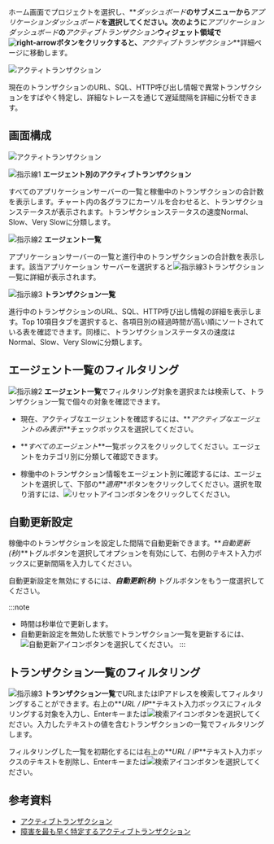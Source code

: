 ホーム画面でプロジェクトを選択し、**_ダッシュボード_**のサブメニューから**_アプリケーションダッシュボード_**を選択してください。次のように**_アプリケーションダッシュボード_**の**_アクティブトランザクション_**ウィジェット領域で![right-arrow](/img/right-arrow.svg)ボタンをクリックすると、**_アクティブトランザクション_**詳細ページに移動します。

![アクティトランザクション](/img/apm-dashboard-active-tx.png)

現在のトランザクションのURL、SQL、HTTP呼び出し情報で異常トランザクションをすばやく特定し、詳細なトレースを通じて遅延間隔を詳細に分析できます。

## 画面構成

![アクティトランザクション](/img/dashboard-active-transaction.png)

![指示線1](/img/number-01.png) **エージェント別のアクティブトランザクション**

すべてのアプリケーションサーバーの一覧と稼働中のトランザクションの合計数を表示します。チャート内の各グラフにカーソルを合わせると、トランザクションステータスが表示されます。トランザクションステータスの速度<span class='normal'>Normal</span>、<span class='slow'>Slow</span>、<span class='vslow'>Very Slow</span>に分類します。

![指示線2](/img/number-02.png) **エージェント一覧**

アプリケーションサーバーの一覧と進行中のトランザクションの合計数を表示します。該当アプリケーション サーバーを選択すると![指示線3](/img/number-03.png)トランザクション一覧に詳細が表示されます。

![指示線3](/img/number-03.png) **トランザクション一覧**

進行中のトランザクションのURL、SQL、HTTP呼び出し情報の詳細を表示します。Top 10項目タブを選択すると、各項目別の経過時間が高い順にソートされている表を確認できます。同様に、トランザクションステータスの速度は<span class='normal'>Normal</span>、<span class='slow'>Slow</span>、<span class='vslow'>Very Slow</span>に分類します。

## エージェント一覧のフィルタリング

![指示線2](/img/number-02.png) **エージェント一覧**でフィルタリング対象を選択または検索して、トランザクション一覧で個々の対象を確認できます。 

-   現在、アクティブなエージェントを確認するには、**_アクティブなエージェントのみ表示_**チェックボックスを選択してください。

-   **_すべてのエージェント_**一覧ボックスをクリックしてください。エージェントをカテゴリ別に分類して確認できます。

-   稼働中のトランザクション情報をエージェント別に確認するには、エージェントを選択して、下部の**_適用_**ボタンをクリックしてください。選択を取り消すには、![リセットアイコン](/img/ico-reset.svg)ボタンをクリックしてください。

## 自動更新設定

稼働中のトランザクションを設定した間隔で自動更新できます。**_自動更新(秒)_**トグルボタンを選択してオプションを有効にして、右側のテキスト入力ボックスに更新間隔を入力してください。

自動更新設定を無効にするには、**_自動更新(秒)_** トグルボタンをもう一度選択してください。

:::note

-   時間は秒単位で更新します。
-   自動更新設定を無効した状態でトランザクション一覧を更新するには、![自動更新アイコン](/img/ico-refresh.png)ボタンを選択してください。
:::

## トランザクション一覧のフィルタリング

![指示線3](/img/number-03.png) **トランザクション一覧**でURLまたはIPアドレスを検索してフィルタリングすることができます。右上の**_URL / IP_**テキスト入力ボックスにフィルタリングする対象を入力し、Enterキーまたは![検索アイコン](/img/ico-search.svg)ボタンを選択してください。入力したテキストの値を含むトランザクションの一覧でフィルタリングします。

フィルタリングした一覧を初期化するには右上の**_URL / IP_**テキスト入力ボックスのテキストを削除し、Enterキーまたは![検索アイコン](/img/ico-search.svg)ボタンを選択してください。

## 参考資料

-   [アクティブトランザクション](https://brunch.co.kr/@leedongins/152)  
-   [障害を最も早く特定するアクティブトランザクション](https://brunch.co.kr/@leedongins/31)
